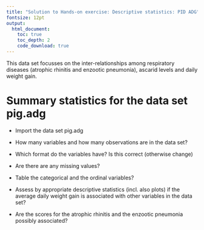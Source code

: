 ```yaml
---
title: "Solution to Hands-on exercise: Descriptive statistics: PID ADG"
fontsize: 12pt
output:
  html_document:
    toc: true
    toc_depth: 2
    code_download: true
---
```


This data set focusses on the inter-relationships among respiratory diseases (atrophic rhinitis and enzootic pneumonia), ascarid levels and daily weight gain.

# Summary statistics for the data set pig.adg

* Import the data set pig.adg

* How many variables and how many observations are in the data set?

* Which format do the variables have? Is this correct (otherwise change)

* Are there are any missing values?

* Table the categorical and the ordinal variables?

* Assess by appropriate descriptive statistics (incl. also plots) if the average daily weight gain is associated with other variables in the data set?

* Are the scores for the atrophic rhinitis and the enzootic pneumonia possibly associated?
